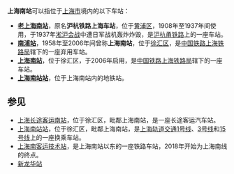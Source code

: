 '''上海南站'''可以指位于[[上海市|上海市]]境内的以下车站：
* [[上海南站_(1908年–1937年)|'''老上海南站''']]，原名'''沪杭铁路上海车站'''，位于[[黄浦区|黄浦区]]，1908年至1937年间使用，于1937年[[淞沪会战|淞沪会战]]中遭日军战机轰炸炸毁，是[[沪杭甬铁路|沪杭甬铁路]]上的一座车站。
* [[南浦站_(上海市)|'''南浦站''']]，1958年至2006年间曾称'''上海南站'''，位于[[徐汇区|徐汇区]]，是[[中華人民共和國鐵路運輸|中国铁路]][[中国铁路上海局集团有限公司|上海铁路局]]辖下的一座弃用车站。
*'''[[上海南站|上海南站]]'''，位于徐汇区，于2006年启用，是[[中華人民共和國鐵路運輸|中国铁路]][[中国铁路上海局集团有限公司|上海铁路局]]辖下的一座车站。
*'''[[上海南站站|上海南站站]]'''，位于上海南站内的地铁站。

== 参见 ==
* [[上海长途客运南站|上海长途客运南站]]，位于徐汇区，毗鄰上海南站，是一座长途客运汽车站。
* [[上海南站站|上海南站站]]，位于徐汇区，毗鄰上海南站，是[[上海地铁|上海轨道交通]][[上海轨道交通3号线|1号线]]、[[上海轨道交通3号线|3号线]]和[[上海轨道交通3号线|15号线]]上的一座换乘车站。
* [[上海南客运技术站|上海南客运技术站]]，是上海南站以东的一座铁路车站，2018年开始为上海南线的终点。
*[[新龙华站|新龙华站]]

{{Disambig|ShanghaiN|Cat=四字車站名消歧義}}